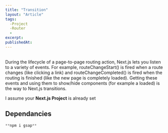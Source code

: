 ```yaml
---
title: "Transition"
layout: "Article"
tags:
  -Project
  -Router
  -
excerpt:
publishedAt:
---
```


<br/>
During the lifecycle of a page-to-page routing action, Next.js lets you listen to a variety of events. 
For example, routeChangeStart() is fired when a route changes (like clicking a link) and routeChangeCompleted() is fired when the routing is finished (like the new page is completely loaded).
Getting these events and using them to show/hide components (for example a loaded) is the way to Next.js transitions.


I assume your **Next.js Project** is already set

## Dependancies

```js
**npm i gsap**

```

